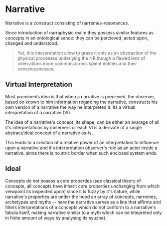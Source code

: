 <script>import Link from "$lib/components/link.svelte";
</script>
# Narrative



Narrative is a construct consisting of <Link path="/mawanet/narreme">narremes</Link>-<Link path="/mawanet/resonance">resonances</Link>.

Since introduction of <Link path="/mawanet/narraphysic_realm">narraphysic realm</Link> they possess similar features as concepts in an ontological sence: they can be percieved, acted upon, changed and understood.

> Yet, this interpretation allow to grasp it only as an abstraction of the physical processes underlying the NR though a flawed lens of intercations more common across spient entities and their consciousnesses.

## Virtual Interpretation

Most prominents idea is that when a narrative is precieved, the <Link path="/mawanet/observer">observer</Link>, based on known to him information regarding the narrative, constructs his own version of a narrative the way he interpreted it. Its a virtual interpretation of a narrative (VI).

The idea of a narrative's concept, its shape, can be either an avarage of all it's interpretations by observers or each VI is a derivate of a single abstract/ideal concept of a narrative as-is.

This leads to a creation of a relative power of an interpretation to influence upon a narrative and it's interpretation observer's role as an actor inside a narrative, since there is no stric border when such enclosed system ends.

## Ideal

Concepts do not posess a core properties (see classical theory of concepts, all concepts have inherit core properties unchanging from which veiwpoint its inspected upon) since it is fuzzy by it's nature, while narrative's properties are under the hood an array of concepts, narremes, archetypes and myths -- here the narrative serves as a line that affirms and filters interpretations of a concepts which do not conform to a narrative's fabula itself, making narrative similar to a myth which can be intepreted only in finite amount of ways by analysing its syuzhet.
